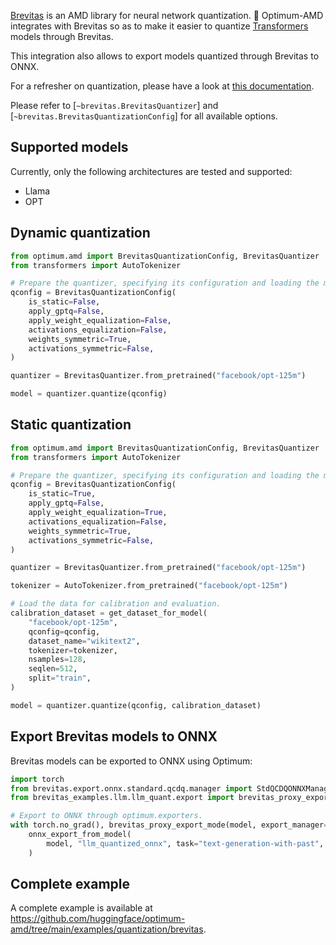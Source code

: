 [Brevitas](https://github.com/Xilinx/brevitas) is an AMD library for neural network quantization. 🤗 Optimum-AMD integrates with Brevitas so as to make it easier to quantize [Transformers](https://huggingface.co/docs/transformers/index) models through Brevitas.

This integration also allows to export models quantized through Brevitas to ONNX.

For a refresher on quantization, please have a look at [this documentation](https://huggingface.co/docs/optimum/concept_guides/quantization).

Please refer to [`~brevitas.BrevitasQuantizer`] and [`~brevitas.BrevitasQuantizationConfig`] for all available options.

## Supported models

Currently, only the following architectures are tested and supported:

- Llama
- OPT

## Dynamic quantization

```python
from optimum.amd import BrevitasQuantizationConfig, BrevitasQuantizer
from transformers import AutoTokenizer

# Prepare the quantizer, specifying its configuration and loading the model.
qconfig = BrevitasQuantizationConfig(
    is_static=False,
    apply_gptq=False,
    apply_weight_equalization=False,
    activations_equalization=False,
    weights_symmetric=True,
    activations_symmetric=False,
)

quantizer = BrevitasQuantizer.from_pretrained("facebook/opt-125m")

model = quantizer.quantize(qconfig)
```

## Static quantization

```python
from optimum.amd import BrevitasQuantizationConfig, BrevitasQuantizer
from transformers import AutoTokenizer

# Prepare the quantizer, specifying its configuration and loading the model.
qconfig = BrevitasQuantizationConfig(
    is_static=True,
    apply_gptq=False,
    apply_weight_equalization=True,
    activations_equalization=False,
    weights_symmetric=True,
    activations_symmetric=False,
)

quantizer = BrevitasQuantizer.from_pretrained("facebook/opt-125m")

tokenizer = AutoTokenizer.from_pretrained("facebook/opt-125m")

# Load the data for calibration and evaluation.
calibration_dataset = get_dataset_for_model(
    "facebook/opt-125m",
    qconfig=qconfig,
    dataset_name="wikitext2",
    tokenizer=tokenizer,
    nsamples=128,
    seqlen=512,
    split="train",
)

model = quantizer.quantize(qconfig, calibration_dataset)
```

## Export Brevitas models to ONNX

Brevitas models can be exported to ONNX using Optimum:

```python
import torch
from brevitas.export.onnx.standard.qcdq.manager import StdQCDQONNXManager
from brevitas_examples.llm.llm_quant.export import brevitas_proxy_export_mode

# Export to ONNX through optimum.exporters.
with torch.no_grad(), brevitas_proxy_export_mode(model, export_manager=StdQCDQONNXManager):
    onnx_export_from_model(
        model, "llm_quantized_onnx", task="text-generation-with-past", do_validation=False, no_post_process=True
    )
```

## Complete example

A complete example is available at https://github.com/huggingface/optimum-amd/tree/main/examples/quantization/brevitas.
